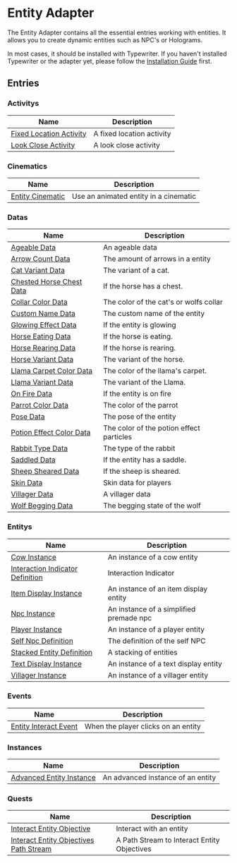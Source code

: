 # Entity Adapter

The Entity Adapter contains all the essential entries working with entities.
It allows you to create dynamic entities such as NPC's or Holograms.

In most cases, it should be installed with Typewriter.
If you haven't installed Typewriter or the adapter yet,
please follow the [Installation Guide](../../docs/02-getting-started/01-installation.mdx)
first.

## Entries

### Activitys

| Name | Description |
| ---- | ----------- |
| [Fixed Location Activity](./entries/activity/fixed_location_activity.mdx) | A fixed location activity |
| [Look Close Activity](./entries/activity/look_close_activity.mdx) | A look close activity |

### Cinematics

| Name | Description |
| ---- | ----------- |
| [Entity Cinematic](./entries/cinematic/entity_cinematic.mdx) | Use an animated entity in a cinematic |

### Datas

| Name | Description |
| ---- | ----------- |
| [Ageable Data](./entries/data/ageable_data.mdx) | An ageable data |
| [Arrow Count Data](./entries/data/arrow_count_data.mdx) | The amount of arrows in a entity |
| [Cat Variant Data](./entries/data/cat_variant_data.mdx) | The variant of a cat. |
| [Chested Horse Chest Data](./entries/data/chested_horse_chest_meta.mdx) | If the horse has a chest. |
| [Collar Color Data](./entries/data/collar_color_data.mdx) | The color of the cat's or wolfs collar |
| [Custom Name Data](./entries/data/custom_name_data.mdx) | The custom name of the entity |
| [Glowing Effect Data](./entries/data/glowing_effect_data.mdx) | If the entity is glowing |
| [Horse Eating Data](./entries/data/horse_eating_data.mdx) | If the horse is eating. |
| [Horse Rearing Data](./entries/data/horse_rearing_data.mdx) | If the horse is rearing. |
| [Horse Variant Data](./entries/data/horse_variant_dat.mdx) | The variant of the horse. |
| [Llama Carpet Color Data](./entries/data/llama_carpet_color_data.mdx) | The color of the llama's carpet. |
| [Llama Variant Data](./entries/data/llama_variant_data.mdx) | The variant of the Llama. |
| [On Fire Data](./entries/data/on_fire_data.mdx) | If the entity is on fire |
| [Parrot Color Data](./entries/data/parrot_color_data.mdx) | The color of the parrot |
| [Pose Data](./entries/data/pose_data.mdx) | The pose of the entity |
| [Potion Effect Color Data](./entries/data/potion_effect_color_data.mdx) | The color of the potion effect particles |
| [Rabbit Type Data](./entries/data/rabbit_type_data.mdx) | The type of the rabbit |
| [Saddled Data](./entries/data/saddled_data.mdx) | If the entity has a saddle. |
| [Sheep Sheared Data](./entries/data/sheep_sheared_data.mdx) | If the sheep is sheared. |
| [Skin Data](./entries/data/skin_data.mdx) | Skin data for players |
| [Villager Data](./entries/data/villager_data.mdx) | A villager data |
| [Wolf Begging Data](./entries/data/wolf_begging_data.mdx) | The begging state of the wolf |

### Entitys

| Name | Description |
| ---- | ----------- |
| [Cow Instance](./entries/entity/cow_instance.mdx) | An instance of a cow entity |
| [Interaction Indicator Definition](./entries/entity/interaction_indicator_definition.mdx) | Interaction Indicator |
| [Item Display Instance](./entries/entity/item_display_instance.mdx) | An instance of an item display entity |
| [Npc Instance](./entries/entity/npc_instance.mdx) | An instance of a simplified premade npc |
| [Player Instance](./entries/entity/player_instance.mdx) | An instance of a player entity |
| [Self Npc Definition](./entries/entity/self_npc_definition.mdx) | The definition of the self NPC |
| [Stacked Entity Definition](./entries/entity/stacked_entity_definition.mdx) | A stacking of entities |
| [Text Display Instance](./entries/entity/text_display_instance.mdx) | An instance of a text display entity |
| [Villager Instance](./entries/entity/villager_instance.mdx) | An instance of a villager entity |

### Events

| Name | Description |
| ---- | ----------- |
| [Entity Interact Event](./entries/event/entity_interact_event.mdx) | When the player clicks on an entity |

### Instances

| Name | Description |
| ---- | ----------- |
| [Advanced Entity Instance](./entries/instance/advanced_entity_instance.mdx) | An advanced instance of an entity |

### Quests

| Name | Description |
| ---- | ----------- |
| [Interact Entity Objective](./entries/quest/interact_entity_objective.mdx) | Interact with an entity |
| [Interact Entity Objectives Path Stream](./entries/quest/interact_entity_objectives_path_stream.mdx) | A Path Stream to Interact Entity Objectives |

